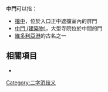
'''中門'''可以指：
* [[擋中|擋中]]，位於入口正中遮擋室內的屏門
* [[中門_(建築物)|中門 (建築物)]]，大型寺院位於中間的門
* [[維多利亞港|維多利亞港]]的古名之一
{{disambig}}
==相關項目==
{{方位門}} 
*{{Lookfrom|中門}}
[[Category:二字消歧义|Category:二字消歧义]]